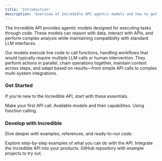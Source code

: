 ```yaml
---
title: 'Introduction'
description: 'Overview of Incredible API agentic models and how to get started'
---
```


The Incredible API provides agentic models designed for executing tasks through code. These models can reason with data, interact with APIs, and perform complex analysis while maintaining compatibility with standard LLM interfaces.

Our models execute live code to call functions, handling workflows that would typically require multiple LLM calls or human intervention. They perform actions in parallel, chain operations together, maintain context across steps, and adapt based on results—from simple API calls to complex multi-system integrations.

### Get Started

If you’re new to the Incredible API, start with these essentials.

<div style={{ display: 'grid', gridTemplateColumns: 'repeat(3, minmax(0, 1fr))', gap: '16px' }}>
  <Card title="Quickstart" icon="rocket" href="/quickstart">
    Make your first API call.
  </Card>
  <Card title="Model Overview" icon="brain" href="/guides/models-overview">
    Available models and their capabilities.
  </Card>
  <Card title="Taking Actions" icon="wrench" href="/guides/function-calling">
    Using function calling.
  </Card>
</div>

### Develop with Incredible

Dive deeper with examples, references, and ready-to-run code.

<div style={{ display: 'grid', gridTemplateColumns: 'repeat(3, minmax(0, 1fr))', gap: '16px' }}>
  <Card title="Examples" icon="file-code" href="/examples/hello-incredible">
    Explore step-by-step examples of what you can do with the API.
  </Card>
  <Card title="API Reference" icon="book" href="/api-reference/chat/completion">
    Integrate the Incredible API into your products.
  </Card>
  <Card title="Cookbook" icon="github" href="https://github.com/Norditech-AB/Incredible-API-Cookbook">
    GitHub repository with example projects to try out.
  </Card>
</div>

